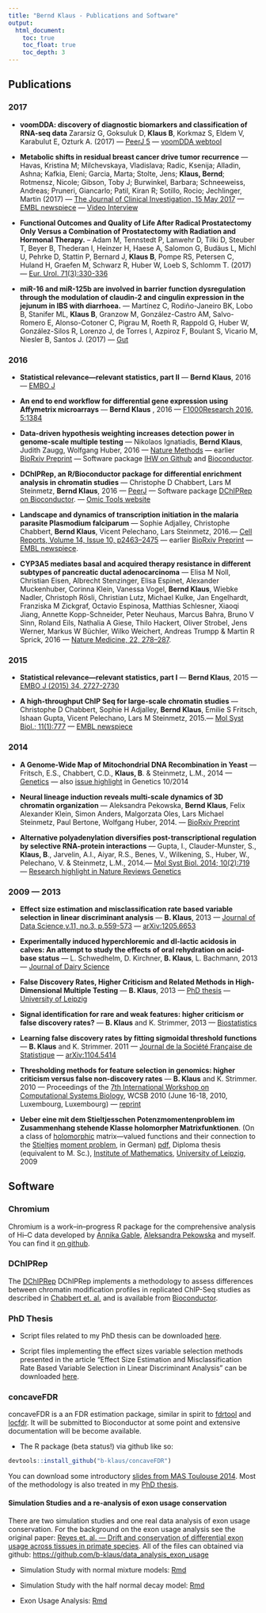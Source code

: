 ```yaml
---
title: "Bernd Klaus - Publications and Software"
output:
  html_document:
    toc: true
    toc_float: true
    toc_depth: 3
---
```



<!--

<p>
<a href="http://www.embl.de"><img src="klaus.jpeg" width=100 align="left"></a>
<a href="http://www.embl.de"><img src="embl.jpg" width=300 align="right"></a>
</p>
<br>
<br>
<br>
<br>
<br>
<br>
-->



## Publications

### 2017

- **voomDDA: discovery of diagnostic biomarkers and classification of RNA-seq data**
Zararsiz G, Goksuluk D, **Klaus B**, Korkmaz S, Eldem V, Karabulut E, Ozturk A. (2017)
--- [PeerJ 5](http://dx.doi.org/10.7717/peerj.3890) --- [voomDDA webtool]( http://www.biosoft.hacettepe.edu.tr/voomDDA/)

- **Metabolic shifts in residual breast cancer drive tumor recurrence** --- Havas, Kristina M; Milchevskaya, Vladislava; Radic, Ksenija; Alladin, Ashna; Kafkia, Eleni; Garcia, Marta; Stolte, Jens; **Klaus, Bernd**; Rotmensz, Nicole; Gibson, Toby J; Burwinkel, Barbara; Schneeweiss, Andreas; Pruneri, Giancarlo; Patil, Kiran R; Sotillo, Rocio; Jechlinger, Martin (2017) --- [The Journal of Clinical Investigation, 15 May 2017 ](https://doi.org/10.1172/JCI89914) --- [EMBL newspiece](https://news.embl.de/science/1705-cell-changes-drive-breast-cancer-relapse/) --- [Video Interview](https://youtu.be/nGNvYjYQaaQ)

- **Functional Outcomes and Quality of Life After Radical Prostatectomy Only Versus a Combination of Prostatectomy with Radiation and Hormonal Therapy.** -- Adam M, Tennstedt P, Lanwehr D, Tilki D, Steuber T, Beyer B, Thederan I, Heinzer H, Haese A, Salomon G, Budäus L, Michl U, Pehrke D, Stattin P, Bernard J, **Klaus B**, Pompe RS, Petersen C, Huland H, Graefen M, Schwarz R, Huber W, Loeb S, Schlomm T. (2017) ---
[Eur. Urol. 71(3):330-336](http://dx.doi.org/10.1136/gutjnl-2016-311477) 

- **miR-16 and miR-125b are involved in barrier function dysregulation through the modulation of claudin-2 and cingulin expression in the jejunum in IBS with diarrhoea.** --- Martínez C, Rodiño-Janeiro BK, Lobo B, Stanifer ML, **Klaus B**, Granzow M, González-Castro AM, Salvo-Romero E, Alonso-Cotoner C, Pigrau M, Roeth R, Rappold G, Huber W, González-Silos R, Lorenzo J, de Torres I, Azpiroz F, Boulant S, Vicario M, Niesler B, Santos J. (2017)  --- [Gut](http://dx.doi.org/10.1136/gutjnl-2016-311477) 

###  2016 


-  **Statistical relevance—relevant statistics, part II**
--- **Bernd Klaus**, 2016 --- [EMBO J](http://dx.doi.org/10.15252/embj.201694659) 

- **An end to end workflow for differential gene expression using Affymetrix microarrays**  --- **Bernd Klaus** , 2016 --- [F1000Research 2016, 5:1384](http://dx.doi.org/10.12688/f1000research.8967.1) 

- **Data-driven hypothesis weighting increases detection power in genome-scale multiple testing**  --- Nikolaos Ignatiadis, **Bernd Klaus**, Judith Zaugg, Wolfgang Huber, 2016 --- [Nature Methods](http://dx.doi.org/10.1038/nmeth.3885) --- earlier [BioRxiv Preprint](http://dx.doi.org/10.1101/034330) --- Software package [IHW on Github](https://github.com/nignatiadis/IHW) and [Bioconductor](http://bioconductor.org/packages/IHW).


- **DChIPRep, an R/Bioconductor package for differential enrichment analysis in chromatin studies**  --- Christophe D Chabbert, Lars M Steinmetz, **Bernd Klaus**, 2016  --- [PeerJ](https://peerj.com/articles/1981/) --- Software package [DChIPRep on Bioconductor](http://bioconductor.org/packages/DChIPRep). --- [Omic Tools website](https://omictools.com/dchiprep-tool) 


-  **Landscape and dynamics of transcription initiation in the malaria parasite Plasmodium falciparum**
--- Sophie Adjalley, Christophe Chabbert, **Bernd Klaus**, Vicent Pelechano, Lars Steinmetz, 2016.--- [Cell Reports, Volume 14, Issue 10, p2463–2475](http://dx.doi.org/10.1016/j.celrep.2016.02.025) --- earlier [BioRxiv Preprint](http://dx.doi.org/10.1101/024356)   --- [EMBL newspiece](http://news.embl.de/science/1602-malaria/).

- **CYP3A5 mediates basal and acquired therapy resistance in different subtypes of pancreatic ductal adenocarcinoma**  --- Elisa M Noll,  Christian Eisen,  Albrecht Stenzinger,  Elisa Espinet,  Alexander Muckenhuber,  Corinna Klein,  Vanessa Vogel,  **Bernd Klaus**,  Wiebke Nadler,  Christoph Rösli,  Christian Lutz,  Michael Kulke,  Jan Engelhardt,  Franziska M Zickgraf,  Octavio Espinosa,  Matthias Schlesner,  Xiaoqi Jiang,  Annette Kopp-Schneider,  Peter Neuhaus,  Marcus Bahra,  Bruno V Sinn,  Roland Eils,  Nathalia A Giese,  Thilo Hackert,  Oliver Strobel,  Jens Werner,  Markus W Büchler,  Wilko Weichert,  Andreas Trumpp  & Martin R Sprick, 2016  --- [Nature Medicine, 22, 278–287](https://dx.doi.org/10.1038/nm.4038).

###  2015 


-  **Statistical relevance—relevant statistics, part I**
--- **Bernd Klaus**, 2015 --- [EMBO J (2015) 34, 2727-2730](http://dx.doi.org/10.15252/embj.201592958) 


-  **A high-throughput ChIP Seq for large-scale chromatin studies**
--- Christophe D Chabbert, Sophie H Adjalley, **Bernd Klaus**, Emilie S Fritsch, Ishaan Gupta, Vicent Pelechano, Lars M Steinmetz, 2015.--- [Mol Syst Biol.; 11(1):777](http://www.dx.doi.org/10.15252/msb.20145776) --- [EMBL newspiece](http://news.embl.de/science/1501_barcoding-epigenetics/)

###  2014 


- **A Genome-Wide Map of Mitochondrial DNA Recombination in Yeast**
--- Fritsch, E.S., Chabbert, C.D., **Klaus, B**. & Steinmetz, L.M.,
2014  --- [Genetics](http://www.dx.doi.org/10.1534/genetics.114.166637) --- also
[issue highlight](http://www.genetics.org/content/198/2/NP) in Genetics 10/2014

- **Neural lineage induction reveals multi-scale dynamics of 3D chromatin organization**
 --- Aleksandra Pekowska, **Bernd Klaus**, Felix Alexander Klein, Simon Anders, Malgorzata Oles, Lars Michael Steinmetz, Paul Bertone, Wolfgang Huber, 2014. --- [BioRxiv Preprint](http://biorxiv.org/content/early/2014/04/11/004168)

-  **Alternative polyadenylation diversifies post-transcriptional regulation by selective RNA-protein interactions**
--- Gupta, I., Clauder-Munster, S., **Klaus, B**., Jarvelin, A.I., Aiyar, R.S., Benes, V., Wilkening, S., Huber, W., Pelechano, V. & Steinmetz, L.M., 2014.--- [Mol Syst Biol. 2014; 10(2):719](http://www.dx.doi.org/10.1002/msb.135068) --- [Research highlight in Nature Reviews Genetics](http://www.dx.doi.org/doi:10.1038/nrg3710)

###  2009 --- 2013

-  **Effect size estimation and misclassification rate based variable selection in linear discriminant analysis**
--- **B. Klaus**, 2013 --- [Journal of Data Science,v.11, no.3, p.559-573](http://www.jds-online.com/volume-11-number-3-july-2013) --- [arXiv:1205.6653](http://arxiv.org/abs/1205.6653)

- **Experimentally induced hyperchloremic and dl-lactic acidosis in calves: An attempt to study the effects of oral rehydration on acid-base status** ---  L. Schwedhelm, D. Kirchner, **B. Klaus**, L. Bachmann,  2013 --- [Journal of Dairy Science](http://dx.doi.org/10.3168/jds.2012-6077)


- **False Discovery Rates, Higher Criticism and Related Methods in High-Dimensional Multiple Testing** ---
**B. Klaus**, 2013 --- [PhD thesis](http://nbn-resolving.de/urn:nbn:de:bsz:15-qucosa-102676) --- 
[University of Leipzig](http://www.fmi.uni-leipzig.de/cms/en/forschung/promotionen.html)

- **Signal identification for rare and weak features: higher criticism 
or false discovery rates?** --- **B. Klaus** and K. Strimmer, 2013 ---
[Biostatistics](http://biostatistics.oxfordjournals.org/content/14/1/129)

- **Learning false discovery rates by fitting sigmoidal threshold functions** ---
**B. Klaus** and K. Strimmer. 2011 --- [Journal de la Soci&eacute;t&eacute;  Fran&ccedil;aise de Statistique](http://journal-sfds.fr/index.php/J-SFdS/issue/view/9) --- [arXiv:1104.5414](http://arxiv.org/abs/1104.5414)


- **Thresholding methods for feature selection in genomics: higher criticism versus false non-discovery rates** ---
**B. Klaus** and K. Strimmer. 2010 ---
Proceedings of the [7th International Workshop on Computational Systems  Biology](http://www.cs.tut.fi/wcsb10/), WCSB 2010
(June 16-18, 2010, Luxembourg, Luxembourg) --- [reprint](http://strimmerlab.org/publications/conferences/hc-comparison2010.pdf)


- **Ueber eine mit dem Stieltjesschen Potenzmomentenproblem im Zusammenhang stehende Klasse holomorpher Matrixfunktionen**. (On a class of [holomorphic](http://en.wikipedia.org/wiki/Holomorphic_function) matrix---valued functions and
their connection to the [Stieltjes](http://en.wikipedia.org/wiki/Thomas_Joannes_Stieltjes) [moment problem](http://en.wikipedia.org/wiki/Moment_problem), in German) [pdf](http://www-huber.embl.de/users/klaus/Diplomarbeit_Bernd_Klaus.pdf), Diploma thesis (equivalent to M. Sc.), [Institute  of Mathematics](http://www.math.uni-leipzig.de/cms/en/startseite/), [University of Leipzig](http://www.zv.uni-leipzig.de/en/), 2009


## Software

### Chromium

Chromium is a work--in--progress R package for the comprehensive analysis of Hi--C
data developed by [Annika Gable](https://www.imls.uzh.ch/en/research/vonmering/people/annika-gable.html), [Aleksandra Pekowska](http://casellaslab.github.io/People/) and myself. You can find it [on github](https://github.com/AnnikaGable/chromium).

### DChIPRep

The  [DChIPRep](http://bioconductor.org/packages/DChIPRep/) DChIPRep 
implements a methodology to assess differences between chromatin modification profiles in replicated ChIP-Seq studies as described in [Chabbert et. al.](http://www.dx.doi.org/10.15252/msb.20145776) and is available from
[Bioconductor](http://bioconductor.org/packages/DChIPRep/).

### PhD Thesis

* Script files related to my PhD thesis can be downloaded [here](http://www-huber.embl.de/users/klaus/software/PhD-BK-Soft.zip).

* Script files implementing the effect sizes variable selection methods presented in 
the article "Effect Size Estimation and Misclassification Rate Based Variable 
Selection in Linear Discriminant Analysis" can be downloaded  [here](http://www-huber.embl.de/users/klaus/software/LDA-Effect.zip).



### concaveFDR

concaveFDR is a an FDR estimation package, similar in spirit to [fdrtool](http://strimmerlab.org/software/fdrtool/index.html)
and [locfdr](http://cran.r-project.org/package=locfdr). It will be submitted to Bioconductor at some point and extensive 
documentation will be become available.

- The R package (beta status!) via github like so:

```r
devtools::install_github("b-klaus/concaveFDR")
```


You can download some introductory [slides from MAS Toulouse 2014](http://www-huber.embl.de/users/klaus/270814-tolouse-MAS-FDR-Testing-klaus.pdf). Most of the  methodology is also treated in my [PhD thesis](http://nbn-resolving.de/urn:nbn:de:bsz:15-qucosa-102676).



#### Simulation Studies and a re-analysis of exon usage conservation

There are two simulation studies and one real data analysis of exon usage conservation.
For the background on the exon usage analysis see the original paper: [Reyes et. al. --- Drift and conservation of differential exon usage across tissues in primate species](http://dx.doi.org/10.1073/pnas.1307202110). All of the files
can obtained via github: <https://github.com/b-klaus/data_analysis_exon_usage>

  * Simulation Study with  normal mixture models: [Rmd](https://github.com/b-klaus/data_analysis_exon_usage/tree/master/Sims/SimsZvals.Rmd)
  
  * Simulation Study with  the half normal decay model: [Rmd](https://github.com/b-klaus/data_analysis_exon_usage/tree/master/Sims/SimsHND-Model.Rmd)
    
  * Exon Usage Analysis: [Rmd](https://github.com/b-klaus/data_analysis_exon_usage/tree/master/AnalysisAlejandro.Rmd)

